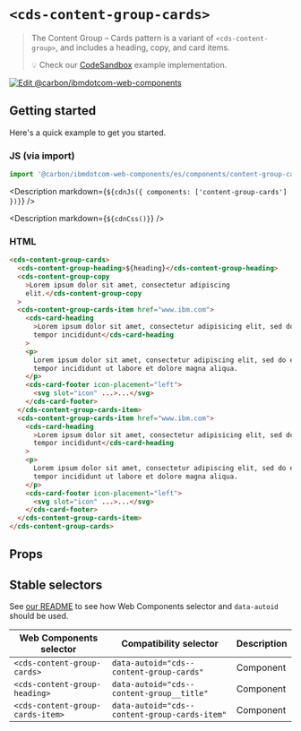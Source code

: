 
# `<cds-content-group-cards>`

> The Content Group – Cards pattern is a variant of `<cds-content-group>`, and
> includes a heading, copy, and card items.
>
> 💡 Check our
> [CodeSandbox](https://githubbox.com/carbon-design-system/carbon-for-ibm-dotcom/tree/main/packages/web-components/examples/codesandbox/components/content-group-cards)
> example implementation.

[![Edit @carbon/ibmdotcom-web-components](https://codesandbox.io/static/img/play-codesandbox.svg)](https://githubbox.com/carbon-design-system/carbon-for-ibm-dotcom/tree/main/packages/web-components/examples/codesandbox/components/content-group-cards)

## Getting started

Here's a quick example to get you started.

### JS (via import)

```javascript
import '@carbon/ibmdotcom-web-components/es/components/content-group-cards/index.js';
```

<Description markdown={`${cdnJs({ components: ['content-group-cards'] })}`} />

<Description markdown={`${cdnCss()}`} />

### HTML

```html
<cds-content-group-cards>
  <cds-content-group-heading>${heading}</cds-content-group-heading>
  <cds-content-group-copy
    >Lorem ipsum dolor sit amet, consectetur adipiscing
    elit.</cds-content-group-copy
  >
  <cds-content-group-cards-item href="www.ibm.com">
    <cds-card-heading
      >Lorem ipsum dolor sit amet, consectetur adipisicing elit, sed do eiusmod
      tempor incididunt</cds-card-heading
    >
    <p>
      Lorem ipsum dolor sit amet, consectetur adipiscing elit, sed do eiusmod
      tempor incididunt ut labore et dolore magna aliqua.
    </p>
    <cds-card-footer icon-placement="left">
      <svg slot="icon" ...>...</svg>
    </cds-card-footer>
  </cds-content-group-cards-item>
  <cds-content-group-cards-item href="www.ibm.com">
    <cds-card-heading
      >Lorem ipsum dolor sit amet, consectetur adipisicing elit, sed do eiusmod
      tempor incididunt</cds-card-heading
    >
    <p>
      Lorem ipsum dolor sit amet, consectetur adipiscing elit, sed do eiusmod
      tempor incididunt ut labore et dolore magna aliqua.
    </p>
    <cds-card-footer icon-placement="left">
      <svg slot="icon" ...>...</svg>
    </cds-card-footer>
  </cds-content-group-cards-item>
</cds-content-group-cards>
```

## Props

<Props of="cds-content-group-cards" />

## Stable selectors

See
[our README](https://github.com/carbon-design-system/carbon-for-ibm-dotcom/tree/main/packages/web-components#stable-selectors-for-analytics-and-integratione2e-testing-in-web-components)
to see how Web Components selector and `data-autoid` should be used.

| Web Components selector          | Compatibility selector                        | Description |
| -------------------------------- | --------------------------------------------- | ----------- |
| `<cds-content-group-cards>`      | `data-autoid="cds--content-group-cards"`      | Component   |
| `<cds-content-group-heading>`    | `data-autoid="cds--content-group__title"`     | Component   |
| `<cds-content-group-cards-item>` | `data-autoid="cds--content-group-cards-item"` | Component   |

<Description markdown={contributing} />

